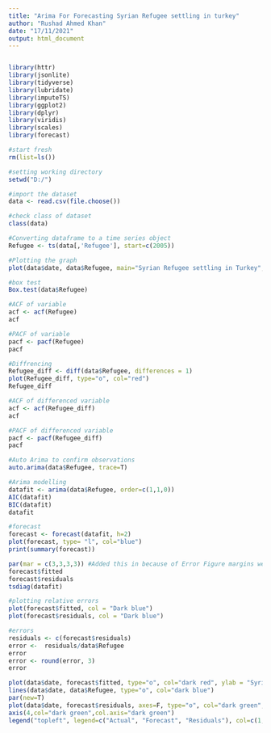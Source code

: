 ---
title: "Arima For Forecasting Syrian Refugee settling in turkey"
author: "Rushad Ahmed Khan"
date: "17/11/2021"
output: html_document
---

```{r}

```

```{r}
library(httr)
library(jsonlite)
library(tidyverse)
library(lubridate)
library(imputeTS)
library(ggplot2)
library(dplyr)
library(viridis)
library(scales)
library(forecast)
```

```{r}
#start fresh
rm(list=ls())
```

```{r}
#setting working directory
setwd("D:/")
```

```{r}
#import the dataset
data <- read.csv(file.choose())
```

```{r}
#check class of dataset
class(data)
```

```{r}
#Converting dataframe to a time series object
Refugee <- ts(data[,'Refugee'], start=c(2005))
```

```{r}
#Plotting the graph
plot(data$date, data$Refugee, main="Syrian Refugee settling in Turkey", xlab = "date", ylab ="Syrian Refugees", type="o",col="navy blue")
```

```{r}
#box test
Box.test(data$Refugee)
```

```{r}
#ACF of variable
acf <- acf(Refugee)
acf
```

```{r}
#PACF of variable
pacf <- pacf(Refugee)
pacf
```

```{r}
#Diffrencing
Refugee_diff <- diff(data$Refugee, differences = 1)
plot(Refugee_diff, type="o", col="red")
Refugee_diff
```

```{r}
#ACF of differenced variable
acf <- acf(Refugee_diff)
acf
```

```{r}
#PACF of differenced variable
pacf <- pacf(Refugee_diff)
pacf
```

```{r}
#Auto Arima to confirm observations
auto.arima(data$Refugee, trace=T)
```

```{r}
#Arima modelling
datafit <- arima(data$Refugee, order=c(1,1,0))
AIC(datafit)
BIC(datafit)
datafit
```

```{r}
#forecast
forecast <- forecast(datafit, h=2)
plot(forecast, type= "l", col="blue")
print(summary(forecast))
```

```{r}
par(mar = c(3,3,3,3)) #Added this in because of Error Figure margins were too large
forecast$fitted
forecast$residuals
tsdiag(datafit)
```

```{r}
#plotting relative errors
plot(forecast$fitted, col = "Dark blue")
plot(forecast$residuals, col = "Dark blue")
```

```{r}
#errors
residuals <- c(forecast$residuals)
error <-  residuals/data$Refugee
error
error <- round(error, 3)
error
```

```{r}
plot(data$date, forecast$fitted, type="o", col="dark red", ylab = "Syrian Refugees", main="ARIMA for forecasting Syrian Refugee settling in turkey")
lines(data$date, data$Refugee, type="o", col="dark blue")
par(new=T)
plot(data$date, forecast$residuals, axes=F, type="o", col="dark green", ylab= "")
axis(4,col="dark green",col.axis="dark green")
legend("topleft", legend=c("Actual", "Forecast", "Residuals"), col=c(1,2,3), lty=1, cex=0.6)
```

